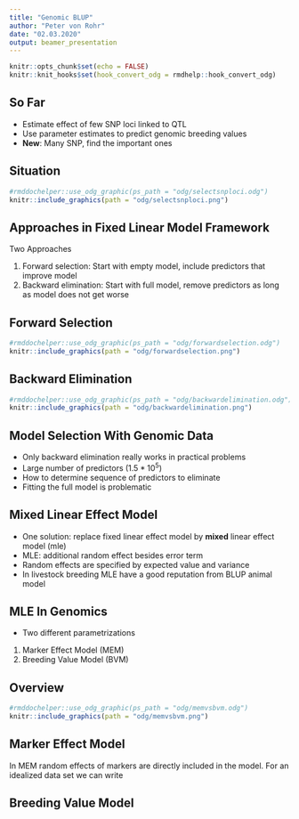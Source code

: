 ```yaml
---
title: "Genomic BLUP"
author: "Peter von Rohr"
date: "02.03.2020"
output: beamer_presentation
---
```


```r
knitr::opts_chunk$set(echo = FALSE)
knitr::knit_hooks$set(hook_convert_odg = rmdhelp::hook_convert_odg)
```

## So Far

- Estimate effect of few SNP loci linked to QTL
- Use parameter estimates to predict genomic breeding values
- __New__: Many SNP, find the important ones


## Situation

```r
#rmddochelper::use_odg_graphic(ps_path = "odg/selectsnploci.odg")
knitr::include_graphics(path = "odg/selectsnploci.png")
```


## Approaches in Fixed Linear Model Framework

Two Approaches

1. Forward selection: Start with empty model, include predictors that improve model
2. Backward elimination: Start with full model, remove predictors as long as model does not get worse


## Forward Selection

```r
#rmddochelper::use_odg_graphic(ps_path = "odg/forwardselection.odg")
knitr::include_graphics(path = "odg/forwardselection.png")
```
 

## Backward Elimination

```r
#rmddochelper::use_odg_graphic(ps_path = "odg/backwardelimination.odg")
knitr::include_graphics(path = "odg/backwardelimination.png")
```
 

## Model Selection With Genomic Data

- Only backward elimination really works in practical problems
- Large number of predictors ($1.5 * 10^5$)
- How to determine sequence of predictors to eliminate
- Fitting the full model is problematic


## Mixed Linear Effect Model

- One solution: replace fixed linear effect model by __mixed__ linear effect model (mle)
- MLE: additional random effect besides error term
- Random effects are specified by expected value and variance
- In livestock breeding MLE have a good reputation from BLUP animal model


## MLE In Genomics

- Two different parametrizations

1. Marker Effect Model (MEM)
2. Breeding Value Model (BVM)


## Overview

```r
#rmddochelper::use_odg_graphic(ps_path = "odg/memvsbvm.odg")
knitr::include_graphics(path = "odg/memvsbvm.png")
```


## Marker Effect Model

In MEM random effects of markers are directly included in the model. For an idealized data set we can write

\begin{equation}
  y = 1_n \mu + Wq + e \notag
\end{equation}

\begin{tabular}{lll}
  where  &  &  \\
         &  $y$  &  vector of length $n$ with observations  \\
         &  $\mu$  &  general mean denoting fixed effects   \\
         &  $1_n$  &  vector of length $n$ of all ones      \\
         &  $q$    &  vector of length $m$ of random SNP effects \\
         &  $W$    &  design matrix relating SNP-genotypes to observations \\
         &  $e$    &  vector of length $n$ of random error terms
\end{tabular}


## Breeding Value Model

\begin{equation}
  y = Xb + Zg + e \notag
\end{equation}

\begin{tabular}{lll}
  where  &  &  \\
         &  $y$  &  vector of length $n$ with observations  \\
         &  $b$  &  vector of length $r$ with fixed effects \\
         &  $X$  &  incidence matrix linking elements in $b$ to observations \\
         &  $g$  &  vector of length $t$ with random genomic breeding values \\
         &  $Z$  &  incidence matrix linking elements in $g$ to observations \\
         &  $e$  &  vector of length $n$ of random error terms
\end{tabular}




